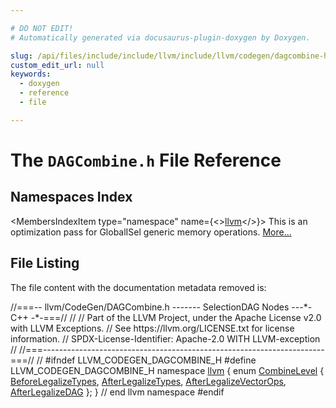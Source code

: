 ```yaml
---

# DO NOT EDIT!
# Automatically generated via docusaurus-plugin-doxygen by Doxygen.

slug: /api/files/include/include/llvm/include/llvm/codegen/dagcombine-h
custom_edit_url: null
keywords:
  - doxygen
  - reference
  - file

---
```





# The `DAGCombine.h` File Reference

<DoxygenPage pluginConfig={pluginConfig}>



## Namespaces Index

<MembersIndex>

<MembersIndexItem
  type="namespace"
  name={<><a href="/docs/api/namespaces/llvm">llvm</a></>}>
This is an optimization pass for GlobalISel generic memory operations. <a href="/docs/api/namespaces/llvm/#details">More...</a>
</MembersIndexItem>

</MembersIndex>


## File Listing

The file content with the documentation metadata removed is:

<ProgramListing>

<Link id="l00001" /><CodeLine lineNumber="1"><Highlight kind="comment">//===-- llvm/CodeGen/DAGCombine.h  ------- SelectionDAG Nodes ---&#42;- C++ -&#42;-===//</Highlight><Highlight kind="normal"></Highlight></CodeLine>
<Link id="l00002" /><CodeLine lineNumber="2"><Highlight kind="normal"></Highlight><Highlight kind="comment">//</Highlight><Highlight kind="normal"></Highlight></CodeLine>
<Link id="l00003" /><CodeLine lineNumber="3"><Highlight kind="normal"></Highlight><Highlight kind="comment">// Part of the LLVM Project, under the Apache License v2.0 with LLVM Exceptions.</Highlight><Highlight kind="normal"></Highlight></CodeLine>
<Link id="l00004" /><CodeLine lineNumber="4"><Highlight kind="normal"></Highlight><Highlight kind="comment">// See https://llvm.org/LICENSE.txt for license information.</Highlight><Highlight kind="normal"></Highlight></CodeLine>
<Link id="l00005" /><CodeLine lineNumber="5"><Highlight kind="normal"></Highlight><Highlight kind="comment">// SPDX-License-Identifier: Apache-2.0 WITH LLVM-exception</Highlight><Highlight kind="normal"></Highlight></CodeLine>
<Link id="l00006" /><CodeLine lineNumber="6"><Highlight kind="normal"></Highlight><Highlight kind="comment">//</Highlight><Highlight kind="normal"></Highlight></CodeLine>
<Link id="l00007" /><CodeLine lineNumber="7"><Highlight kind="normal"></Highlight><Highlight kind="comment">//===----------------------------------------------------------------------===//</Highlight><Highlight kind="normal"></Highlight></CodeLine>
<Link id="l00008" /><CodeLine lineNumber="8"><Highlight kind="normal"></Highlight><Highlight kind="comment">//</Highlight><Highlight kind="normal"></Highlight></CodeLine>
<Link id="l00009" /><CodeLine lineNumber="9"><Highlight kind="normal"></Highlight></CodeLine>
<Link id="l00010" /><CodeLine lineNumber="10"><Highlight kind="normal"></Highlight><Highlight kind="preprocessor">#ifndef LLVM&#95;CODEGEN&#95;DAGCOMBINE&#95;H</Highlight><Highlight kind="normal"></Highlight></CodeLine>
<Link id="l00011" /><CodeLine lineNumber="11"><Highlight kind="normal"></Highlight><Highlight kind="preprocessor">#define LLVM&#95;CODEGEN&#95;DAGCOMBINE&#95;H</Highlight><Highlight kind="normal"></Highlight></CodeLine>
<Link id="l00012" /><CodeLine lineNumber="12"><Highlight kind="normal"></Highlight></CodeLine>
<Link id="l00013" /><CodeLine lineNumber="13"><Highlight kind="normal"></Highlight><Highlight kind="keyword">namespace </Highlight><Highlight kind="normal"><a href="/docs/api/namespaces/llvm">llvm</a> &#123;</Highlight></CodeLine>
<Link id="l00014" /><CodeLine lineNumber="14"><Highlight kind="normal"></Highlight></CodeLine>
<Link id="l00015" /><CodeLine lineNumber="15" lineLink="/docs/api/namespaces/llvm/#aa6d856e4879bb775617f8c3634773b7a"><Highlight kind="normal"></Highlight><Highlight kind="keyword">enum</Highlight><Highlight kind="normal"> <a href="/docs/api/namespaces/llvm/#aa6d856e4879bb775617f8c3634773b7a">CombineLevel</a> &#123;</Highlight></CodeLine>
<Link id="l00016" /><CodeLine lineNumber="16" lineLink="/docs/api/namespaces/llvm/#aa6d856e4879bb775617f8c3634773b7aa9386e6e4a4c86dabf136bc0fc9f6cf3b"><Highlight kind="normal">  <a href="/docs/api/namespaces/llvm/#aa6d856e4879bb775617f8c3634773b7aa9386e6e4a4c86dabf136bc0fc9f6cf3b">BeforeLegalizeTypes</a>,</Highlight></CodeLine>
<Link id="l00017" /><CodeLine lineNumber="17" lineLink="/docs/api/namespaces/llvm/#aa6d856e4879bb775617f8c3634773b7aabfb921bbd2fd66e0a6b7524eb4b3dd9f"><Highlight kind="normal">  <a href="/docs/api/namespaces/llvm/#aa6d856e4879bb775617f8c3634773b7aabfb921bbd2fd66e0a6b7524eb4b3dd9f">AfterLegalizeTypes</a>,</Highlight></CodeLine>
<Link id="l00018" /><CodeLine lineNumber="18" lineLink="/docs/api/namespaces/llvm/#aa6d856e4879bb775617f8c3634773b7aa805f5e0d60c9ebc5b134bc9190569a50"><Highlight kind="normal">  <a href="/docs/api/namespaces/llvm/#aa6d856e4879bb775617f8c3634773b7aa805f5e0d60c9ebc5b134bc9190569a50">AfterLegalizeVectorOps</a>,</Highlight></CodeLine>
<Link id="l00019" /><CodeLine lineNumber="19" lineLink="/docs/api/namespaces/llvm/#aa6d856e4879bb775617f8c3634773b7aa7fbaa966e5d5ac3bf03ba617b73bff5c"><Highlight kind="normal">  <a href="/docs/api/namespaces/llvm/#aa6d856e4879bb775617f8c3634773b7aa7fbaa966e5d5ac3bf03ba617b73bff5c">AfterLegalizeDAG</a></Highlight></CodeLine>
<Link id="l00020" /><CodeLine lineNumber="20"><Highlight kind="normal">&#125;;</Highlight></CodeLine>
<Link id="l00021" /><CodeLine lineNumber="21"><Highlight kind="normal"></Highlight></CodeLine>
<Link id="l00022" /><CodeLine lineNumber="22"><Highlight kind="normal">&#125; </Highlight><Highlight kind="comment">// end llvm namespace</Highlight><Highlight kind="normal"></Highlight></CodeLine>
<Link id="l00023" /><CodeLine lineNumber="23"><Highlight kind="normal"></Highlight></CodeLine>
<Link id="l00024" /><CodeLine lineNumber="24"><Highlight kind="normal"></Highlight><Highlight kind="preprocessor">#endif</Highlight></CodeLine>

</ProgramListing>

</DoxygenPage>

